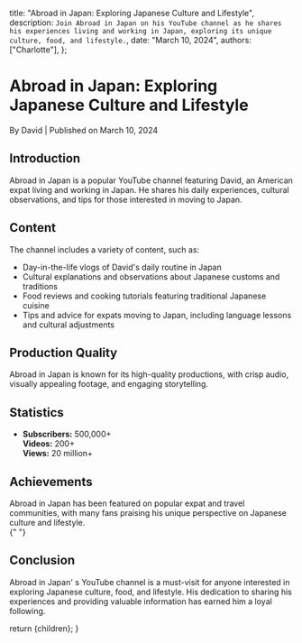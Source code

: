 
  title: "Abroad in Japan: Exploring Japanese Culture and Lifestyle",
  description: `Join Abroad in Japan on his YouTube channel as he shares his experiences living and working in Japan, exploring its unique culture, food, and lifestyle.`,
  date: "March 10, 2024",
  authors: ["Charlotte"],
};

<h1>Abroad in Japan: Exploring Japanese Culture and Lifestyle</h1>
<div className="text-sm text-gray-500 dark:text-gray-400">
  By David | Published on March 10, 2024
</div>

<section id="introduction">
  <h2>Introduction</h2>
  <span>
    Abroad in Japan is a popular YouTube channel featuring David, an American
    expat living and working in Japan. He shares his daily experiences, cultural
    observations, and tips for those interested in moving to Japan.
  </span>
</section>

<section id="content">
  <h2>Content</h2>
  <span>
    The channel includes a variety of content, such as:
    <ul>
      <li>Day-in-the-life vlogs of David's daily routine in Japan</li>
      <li>
        Cultural explanations and observations about Japanese customs and
        traditions
      </li>
      <li>
        Food reviews and cooking tutorials featuring traditional Japanese
        cuisine
      </li>
      <li>
        Tips and advice for expats moving to Japan, including language lessons
        and cultural adjustments
      </li>
    </ul>
  </span>
</section>

<section id="production-quality">
  <h2>Production Quality</h2>
  <span>
    Abroad in Japan is known for its high-quality productions, with crisp audio,
    visually appealing footage, and engaging storytelling.
  </span>
</section>

<section id="statistics">
  <h2>Statistics</h2>
  <ul>
    <li>
      <strong>Subscribers:</strong> 500,000+
      <br />
      <strong>Videos:</strong> 200+
      <br />
      <strong>Views:</strong> 20 million+
    </li>
  </ul>
</section>

<section id="achievements">
  <h2>Achievements</h2>
  <span>
    Abroad in Japan has been featured on popular expat and travel communities,
    with many fans praising his unique perspective on Japanese culture and
    lifestyle.
  </span>
</section>

<section id="conclusion">
  {" "}
  <h2>Conclusion</h2> <span>Abroad in Japan' s YouTube channel is a must-visit for anyone interested in exploring Japanese culture, food, and lifestyle. His dedication to sharing his experiences and providing valuable information has earned him a loyal following.</span>
</section>

  return <MdxLayout>{children}</MdxLayout>;
}
